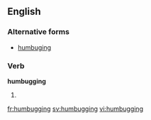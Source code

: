 ==English==

===Alternative forms===
* [[humbuging]] {{qualifier|rare}}

===Verb===
'''humbugging'''

# {{present participle of|humbug}}

[[fr:humbugging]]
[[sv:humbugging]]
[[vi:humbugging]]